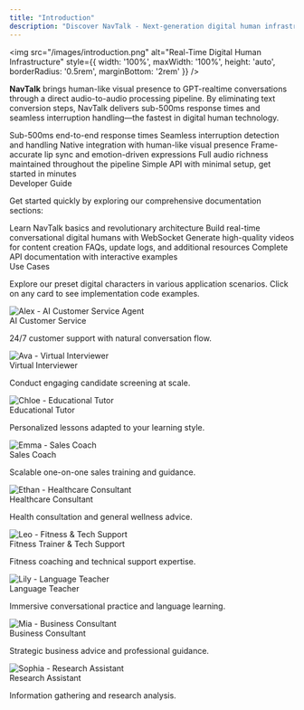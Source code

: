 ```yaml
---
title: "Introduction"
description: "Discover NavTalk - Next-generation digital human infrastructure powered by real-time audio processing"
---
```


<Hero
  title="NavTalk: Next-Generation Digital Human Infrastructure"
  subtitle="Transforming GPT-realtime with human-like presence. Experience the fastest response and interruption handling in digital human technology."
/>

<img 
  src="/images/introduction.png" 
  alt="Real-Time Digital Human Infrastructure" 
  style={{ width: '100%', maxWidth: '100%', height: 'auto', borderRadius: '0.5rem', marginBottom: '2rem' }}
/>

**NavTalk** brings human-like visual presence to GPT-realtime conversations through a direct audio-to-audio processing pipeline. By eliminating text conversion steps, NavTalk delivers sub-500ms response times and seamless interruption handling—the fastest in digital human technology.

<CardGroup cols={3}>
  <Card
    title="Ultra-Low Latency"
    icon="bolt"
  >
    Sub-500ms end-to-end response times
  </Card>
  <Card
    title="Natural Interruptions"
    icon="microphone"
  >
    Seamless interruption detection and handling
  </Card>
  <Card
    title="GPT-Realtime Powered"
    icon="robot"
  >
    Native integration with human-like visual presence
  </Card>
  <Card
    title="Real-time Rendering"
    icon="video"
  >
    Frame-accurate lip sync and emotion-driven expressions
  </Card>
  <Card
    title="Preserved Audio Fidelity"
    icon="waveform"
  >
    Full audio richness maintained throughout the pipeline
  </Card>
  <Card
    title="Easy Integration"
    icon="plug"
  >
    Simple API with minimal setup, get started in minutes
  </Card>
</CardGroup>

<div style={{ fontSize: '1.5rem', fontWeight: '600', marginTop: '2.5rem', marginBottom: '1rem', lineHeight: '1.25' }}>Developer Guide</div>

Get started quickly by exploring our comprehensive documentation sections:

<CardGroup cols={3}>
  <Card
    title="Getting Started"
    icon="rocket"
    href="/api/quick-start/quickstart"
  >
    Learn NavTalk basics and revolutionary architecture
  </Card>
  <Card
    title="Real-time Digital Human API"
    icon="bolt"
    href="/api/real-time-digital-human-api/system-character"
  >
    Build real-time conversational digital humans with WebSocket
  </Card>
  <Card
    title="Non-real-time Digital Human API"
    icon="film"
    href="/api/non-real-time-digital-human-api/editor"
  >
    Generate high-quality videos for content creation
  </Card>
  <Card
    title="Resources"
    icon="book"
    href="/api/frequently-asked-questions/frequently-asked-questions"
  >
    FAQs, update logs, and additional resources
  </Card>
  <Card
    title="API Reference"
    icon="code"
    href="/api-reference/introduction"
  >
    Complete API documentation with interactive examples
  </Card>
</CardGroup>

<div style={{ fontSize: '1.5rem', fontWeight: '600', marginTop: '2.5rem', marginBottom: '1rem', lineHeight: '1.25' }}>Use Cases</div>

Explore our preset digital characters in various application scenarios. Click on any card to see implementation code examples.

<CardGroup cols={3}>
  <Card
    href="/api/real-time-digital-human-api/system-character#code-example-alex"
  >
    <img src="/images/api/real-time-digital-human-api/Alex.png" alt="Alex - AI Customer Service Agent" style={{ width: '100%', height: '280px', objectFit: 'cover', objectPosition: 'center', borderRadius: '8px 8px 0 0', marginBottom: '0', display: 'block' }} />
    <div style={{ padding: '20px' }}>
      <div style={{ marginTop: '0', marginBottom: '8px', fontSize: '18px', fontWeight: '600' }}>AI Customer Service</div>
      <p style={{ margin: '0', color: '#64748b', fontSize: '14px', lineHeight: '1.5' }}>24/7 customer support with natural conversation flow.</p>
    </div>
  </Card>
  <Card
    href="/api/real-time-digital-human-api/system-character#code-example-ava"
  >
    <img src="/images/api/real-time-digital-human-api/Ava.png" alt="Ava - Virtual Interviewer" style={{ width: '100%', height: '280px', objectFit: 'cover', objectPosition: 'center', borderRadius: '8px 8px 0 0', marginBottom: '0', display: 'block' }} />
    <div style={{ padding: '20px' }}>
      <div style={{ marginTop: '0', marginBottom: '8px', fontSize: '18px', fontWeight: '600' }}>Virtual Interviewer</div>
      <p style={{ margin: '0', color: '#64748b', fontSize: '14px', lineHeight: '1.5' }}>Conduct engaging candidate screening at scale.</p>
    </div>
  </Card>
  <Card
    href="/api/real-time-digital-human-api/system-character#code-example-chloe"
  >
    <img src="/images/api/real-time-digital-human-api/Chloe.png" alt="Chloe - Educational Tutor" style={{ width: '100%', height: '280px', objectFit: 'cover', objectPosition: 'center', borderRadius: '8px 8px 0 0', marginBottom: '0', display: 'block' }} />
    <div style={{ padding: '20px' }}>
      <div style={{ marginTop: '0', marginBottom: '8px', fontSize: '18px', fontWeight: '600' }}>Educational Tutor</div>
      <p style={{ margin: '0', color: '#64748b', fontSize: '14px', lineHeight: '1.5' }}>Personalized lessons adapted to your learning style.</p>
    </div>
  </Card>
  <Card
    href="/api/real-time-digital-human-api/system-character#code-example-emma"
  >
    <img src="/images/api/real-time-digital-human-api/Emma.png" alt="Emma - Sales Coach" style={{ width: '100%', height: '280px', objectFit: 'cover', objectPosition: 'center', borderRadius: '8px 8px 0 0', marginBottom: '0', display: 'block' }} />
    <div style={{ padding: '20px' }}>
      <div style={{ marginTop: '0', marginBottom: '8px', fontSize: '18px', fontWeight: '600' }}>Sales Coach</div>
      <p style={{ margin: '0', color: '#64748b', fontSize: '14px', lineHeight: '1.5' }}>Scalable one-on-one sales training and guidance.</p>
    </div>
  </Card>
  <Card
    href="/api/real-time-digital-human-api/system-character#code-example-ethan"
  >
    <img src="/images/api/real-time-digital-human-api/Ethan.png" alt="Ethan - Healthcare Consultant" style={{ width: '100%', height: '280px', objectFit: 'cover', objectPosition: 'center', borderRadius: '8px 8px 0 0', marginBottom: '0', display: 'block' }} />
    <div style={{ padding: '20px' }}>
      <div style={{ marginTop: '0', marginBottom: '8px', fontSize: '18px', fontWeight: '600' }}>Healthcare Consultant</div>
      <p style={{ margin: '0', color: '#64748b', fontSize: '14px', lineHeight: '1.5' }}>Health consultation and general wellness advice.</p>
    </div>
  </Card>
  <Card
    href="/api/real-time-digital-human-api/system-character#code-example-leo"
  >
    <img src="/images/api/real-time-digital-human-api/Leo.png" alt="Leo - Fitness & Tech Support" style={{ width: '100%', height: '280px', objectFit: 'cover', objectPosition: 'center', borderRadius: '8px 8px 0 0', marginBottom: '0', display: 'block' }} />
    <div style={{ padding: '20px' }}>
      <div style={{ marginTop: '0', marginBottom: '8px', fontSize: '18px', fontWeight: '600' }}>Fitness Trainer & Tech Support</div>
      <p style={{ margin: '0', color: '#64748b', fontSize: '14px', lineHeight: '1.5' }}>Fitness coaching and technical support expertise.</p>
    </div>
  </Card>
  <Card
    href="/api/real-time-digital-human-api/system-character#code-example-lily"
  >
    <img src="/images/api/real-time-digital-human-api/Lily.png" alt="Lily - Language Teacher" style={{ width: '100%', height: '280px', objectFit: 'cover', objectPosition: 'center', borderRadius: '8px 8px 0 0', marginBottom: '0', display: 'block' }} />
    <div style={{ padding: '20px' }}>
      <div style={{ marginTop: '0', marginBottom: '8px', fontSize: '18px', fontWeight: '600' }}>Language Teacher</div>
      <p style={{ margin: '0', color: '#64748b', fontSize: '14px', lineHeight: '1.5' }}>Immersive conversational practice and language learning.</p>
    </div>
  </Card>
  <Card
    href="/api/real-time-digital-human-api/system-character#code-example-mia"
  >
    <img src="/images/api/real-time-digital-human-api/Mia.png" alt="Mia - Business Consultant" style={{ width: '100%', height: '280px', objectFit: 'cover', objectPosition: 'center', borderRadius: '8px 8px 0 0', marginBottom: '0', display: 'block' }} />
    <div style={{ padding: '20px' }}>
      <div style={{ marginTop: '0', marginBottom: '8px', fontSize: '18px', fontWeight: '600' }}>Business Consultant</div>
      <p style={{ margin: '0', color: '#64748b', fontSize: '14px', lineHeight: '1.5' }}>Strategic business advice and professional guidance.</p>
    </div>
  </Card>
  <Card
    href="/api/real-time-digital-human-api/system-character#code-example-sophia"
  >
    <img src="/images/api/real-time-digital-human-api/Sophia.png" alt="Sophia - Research Assistant" style={{ width: '100%', height: '280px', objectFit: 'cover', objectPosition: 'center', borderRadius: '8px 8px 0 0', marginBottom: '0', display: 'block' }} />
    <div style={{ padding: '20px' }}>
      <div style={{ marginTop: '0', marginBottom: '8px', fontSize: '18px', fontWeight: '600' }}>Research Assistant</div>
      <p style={{ margin: '0', color: '#64748b', fontSize: '14px', lineHeight: '1.5' }}>Information gathering and research analysis.</p>
    </div>
  </Card>
</CardGroup>

